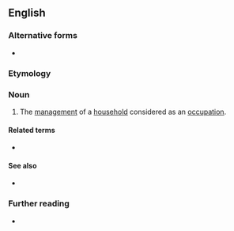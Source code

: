 {{also|home-making}}

==English==

===Alternative forms===
* {{l|en|home-making}}

===Etymology===
{{compound|en|home|making}}

===Noun===
{{en-noun|-|s}}

# The [[management]] of a [[household]] considered as an [[occupation]].

====Related terms====
* {{l|en|homemaker}}

====See also====
* {{l|en|household arts}}

===Further reading===
* {{pedia}}
